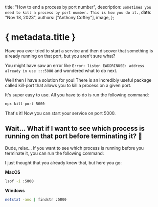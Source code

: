   title: "How to end a process by port number",
  description: `Sometimes you need to kill a process by port number. This is how you do it.`,
  date: "Nov 18, 2023",
  authors: ["Anthony Coffey"],
  image,
};

# { metadata.title }

Have you ever tried to start a service and then discover that something is already running on that port, but you aren't sure what?

You might have saw an error like `Error: listen EADDRINUSE: address already in use :::5000` and wondered what to do next.

Well then I have a solution for you! There is an incredibly useful package called kill-port that allows you to kill a process on a given port.

It's super easy to use. All you have to do is run the following command:

```bash
npx kill-port 5000
```

That's it! Now you can start your service on port 5000.

## Wait... What if I want to see which process is running on that port before terminating it? 🤔

Dude, relax... If you want to see which process is running before you terminate it, you can run the following command:

I just thought that you already knew that, but here you go:

**MacOS**

```bash
lsof -i :5000
```

**Windows**

```bash
netstat -ano | findstr :5000
```
